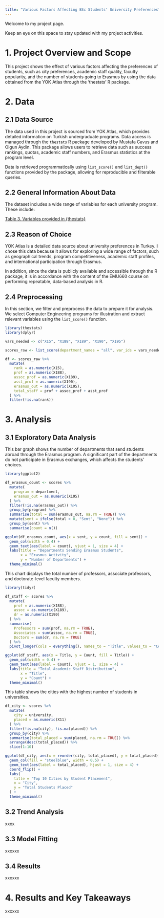 ```yaml
---
title: "Various Factors Affecting BSc Students' University Preferences"
---
```


Welcome to my project page.

Keep an eye on this space to stay updated with my project activities.

# 1. Project Overview and Scope

This project shows the effect of various factors affecting the preferences of students, such as city preferences, academic staff quality, faculty popularity, and the number of students going to Erasmus by using the data obtained from the YOK Atlas through the 'thestats' R package.

# 2. Data

## 2.1 Data Source

The data used in this project is sourced from YOK Atlas, which provides detailed information on Turkish undergraduate programs. Data access is managed through the `thestats` R package developed by Mustafa Cavus and Olgun Aydin. This package allows users to retrieve data such as success rankings, quotas, academic staff numbers, and Erasmus statistics at the program level.

Data is retrieved programmatically using `list_score()` and `list_dept()` functions provided by the package, allowing for reproducible and filterable queries.

## 2.2 General Information About Data

The dataset includes a wide range of variables for each university program. These include:

[Table 3. Variables provided in {thestats}](https://github.com/analyticsresearchlab/thestats/blob/main/docs/Table3.md)

## 2.3 Reason of Choice

YOK Atlas is a detailed data source about university preferences in Turkey. I chose this data because it allows for exploring a wide range of factors, such as geographical trends, program competitiveness, academic staff profiles, and international participation through Erasmus.

In addition, since the data is publicly available and accessible through the R package, it is in accordance with the content of the EMU660 course on performing repeatable, data-based analysis in R.

## 2.4 Preprocessing

In this section, we filter and preprocess the data to prepare it for analysis. We select Computer Engineering programs for illustration and extract relevant variables using the `list_score()` function.

```r
library(thestats)
library(dplyr)

vars_needed <- c("X15", "X188", "X189", "X190", "X195")

scores_raw <- list_score(department_names = "all", var_ids = vars_needed)

df <- scores_raw %>%
  mutate(
    rank = as.numeric(X15),  
    prof = as.numeric(X188),
    assoc_prof = as.numeric(X189),
    asst_prof = as.numeric(X190),
    erasmus_out = as.numeric(X195),
    total_staff = prof + assoc_prof + asst_prof
  ) %>%
  filter(!is.na(rank))


```

# 3. Analysis

## 3.1 Exploratory Data Analysis

This bar graph shows the number of departments that send students abroad through the Erasmus program. A significant part of the departments do not participate in Erasmus exchanges, which affects the students' choices.

```r
library(ggplot2)

df_erasmus_count <- scores %>%
  mutate(
    program = department,
    erasmus_out = as.numeric(X195)
  ) %>%
  filter(!is.na(erasmus_out)) %>%
  group_by(program) %>%
  summarise(total = sum(erasmus_out, na.rm = TRUE)) %>%
  mutate(sent = ifelse(total > 0, "Sent", "None")) %>%
  group_by(sent) %>%
  summarise(count = n())

ggplot(df_erasmus_count, aes(x = sent, y = count, fill = sent)) +
  geom_col(width = 0.4) +
  geom_text(aes(label = count), vjust = 1, size = 4) +
  labs(title = "Departments Sending Erasmus Students",
       x = "Erasmus Activity",
       y = "Number of Departments") +
  theme_minimal()

```

This chart displays the total number of professors, associate professors, and doctorate-level faculty members.

```r
library(tidyr)

df_staff <- scores %>%
  mutate(
    prof = as.numeric(X188),
    assoc = as.numeric(X189),
    dr = as.numeric(X190)
  ) %>%
  summarise(
    Professors = sum(prof, na.rm = TRUE),
    Associates = sum(assoc, na.rm = TRUE),
    Doctors = sum(dr, na.rm = TRUE)
  ) %>%
  pivot_longer(cols = everything(), names_to = "Title", values_to = "Count")

ggplot(df_staff, aes(x = Title, y = Count, fill = Title)) +
  geom_col(width = 0.4) +
  geom_text(aes(label = Count), vjust = 1, size = 4) +
  labs(title = "Total Academic Staff Distribution",
       x = "Title",
       y = "Count") +
  theme_minimal()

```

This table shows the cities with the highest number of students in universities.

```r
df_city <- scores %>%
  mutate(
    city = university,
    placed = as.numeric(X11)
  ) %>%
  filter(!is.na(city), !is.na(placed)) %>%
  group_by(city) %>%
  summarise(total_placed = sum(placed, na.rm = TRUE)) %>%
  arrange(desc(total_placed)) %>%
  slice(1:10)

ggplot(df_city, aes(x = reorder(city, total_placed), y = total_placed)) +
  geom_col(fill = "steelblue", width = 0.5) +
  geom_text(aes(label = total_placed), hjust = 1, size = 4) +
  coord_flip() +
  labs(
    title = "Top 10 Cities by Student Placement",
    x = "City",
    y = "Total Students Placed"
  ) +
  theme_minimal()


```

## 3.2 Trend Analysis

xxxx

## 3.3 Model Fitting

xxxxxx

## 3.4 Results

xxxxxx

# 4. Results and Key Takeaways

xxxxxx
